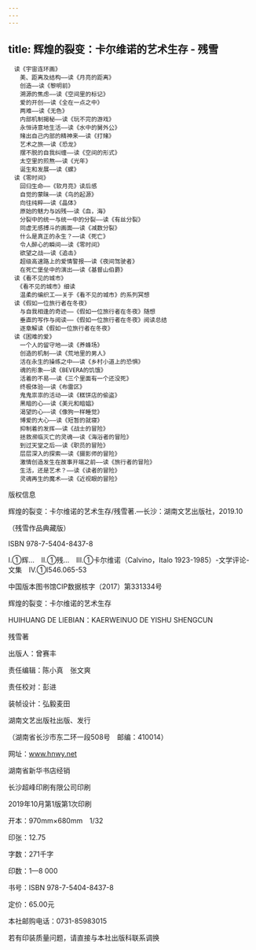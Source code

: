 ```yaml
---
---
---
```

title: 辉煌的裂变：卡尔维诺的艺术生存 - 残雪
---


```
　读《宇宙连环画》
　　美、距离及结构——读《月亮的距离》
　　创造——读《黎明前》
　　溯源的焦虑——读《空间里的标记》
　　爱的开创——读《全在一点之中》
　　两难——读《无色》
　　内部机制揭秘——读《玩不完的游戏》
　　永恒诗意地生活——读《水中的舅外公》
　　赌出自己内部的精神来——读《打赌》
　　艺术之旅——读《恐龙》
　　摆不脱的自我纠缠——读《空间的形式》
　　太空里的煎熬——读《光年》
　　诞生和发展——读《螺》
　读《零时间》
　　回归生命——《软月亮》读后感
　　自觉的蒙昧——读《鸟的起源》
　　向往纯粹——读《晶体》
　　原始的魅力与凶残——读《血，海》
　　分裂中的统一与统一中的分裂——读《有丝分裂》
　　同虚无感搏斗的画面——读《减数分裂》
　　什么是真正的永生？——读《死亡》
　　令人醉心的瞬间——读《零时间》
　　欲望之战——读《追击》
　　超级高速路上的爱情警报——读《夜间驾驶者》
　　在死亡堡垒中的演出——读《基督山伯爵》
　读《看不见的城市》
　　《看不见的城市》细读
　　温柔的编织工——关于《看不见的城市》的系列冥想
　读《假如一位旅行者在冬夜》
　　与自我相逢的奇迹——《假如一位旅行者在冬夜》随想
　　垂直的写作与阅读——《假如一位旅行者在冬夜》阅读总结
　　逐章解读《假如一位旅行者在冬夜》
　读《困难的爱》
　　一个人的留守地——读《养蜂场》
　　创造的机制——读《荒地里的男人》
　　活在永生的操练之中——读《乡村小道上的恐惧》
　　魂的形象——读《BEVERA的饥饿》
　　活着的不易——读《三个里面有一个还没死》
　　终极体验——读《布雷区》
　　鬼鬼祟祟的活动——读《糕饼店的偷盗》
　　黑暗的心——读《美元和暗娼》
　　渴望的心——读《像狗一样睡觉》
　　博爱的大心——读《短暂的就寝》
　　抑制着的发挥——读《战士的冒险》
　　拯救濒临灭亡的灵魂——读《海浴者的冒险》
　　到过天堂之后——读《职员的冒险》
　　层层深入的探索——读《摄影师的冒险》
　　激情创造发生在故事开端之前——读《旅行者的冒险》
　　生活，还是艺术？——读《读者的冒险》
　　灵魂再生的魔术——读《近视眼的冒险》
```



版权信息


辉煌的裂变：卡尔维诺的艺术生存/残雪著.—长沙：湖南文艺出版社，2019.10

（残雪作品典藏版）

ISBN 978-7-5404-8437-8

Ⅰ.①辉…　Ⅱ.①残…　Ⅲ.①卡尔维诺（Calvino，Italo 1923-1985）-文学评论-文集　Ⅳ.①I546.065-53

中国版本图书馆CIP数据核字（2017）第331334号





辉煌的裂变：卡尔维诺的艺术生存

HUIHUANG DE LIEBIAN：KAERWEINUO DE YISHU SHENGCUN

残雪著

出版人：曾赛丰

责任编辑：陈小真　张文爽

责任校对：彭进

装帧设计：弘毅麦田

湖南文艺出版社出版、发行

（湖南省长沙市东二环一段508号　邮编：410014）

网址：www.hnwy.net

湖南省新华书店经销

长沙超峰印刷有限公司印刷

2019年10月第1版第1次印刷

开本：970mm×680mm　1/32

印张：12.75

字数：271千字

印数：1—8 000

书号：ISBN 978-7-5404-8437-8

定价：65.00元

本社邮购电话：0731-85983015

若有印装质量问题，请直接与本社出版科联系调换